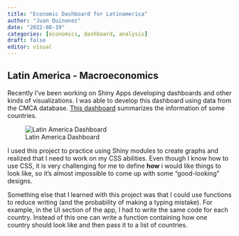 ```yaml
---
title: "Economic Dashboard for Latinamerica"
author: "Juan Quinonez"
date: "2022-08-19"
categories: [economics, dashboard, analysis]
draft: false
editor: visual
---
```


## Latin America - Macroeconomics

Recently I've been working on Shiny Apps developing dashboards and other kinds of visualizations. I was able to develop this dashboard using data from the CMCA database. [This dashboard](https://juansqw.shinyapps.io/la_dash/) summarizes the information of some countries.

![Latin America Dashboard](la_smpl.png)

I used this project to practice using Shiny modules to create graphs and realized that I need to work on my CSS abilities. Even though I know how to use CSS, it is very challenging for me to define **how** i would like things to look like, so it's almost impossible to come up with some "good-looking" designs.

Something else that I learned with this project was that I could use functions to reduce writing (and the probability of making a typing mistake). For example, in the UI section of the app, I had to write the same code for each country. Instead of this one can write a function containing how one country should look like and then pass it to a list of countries.

